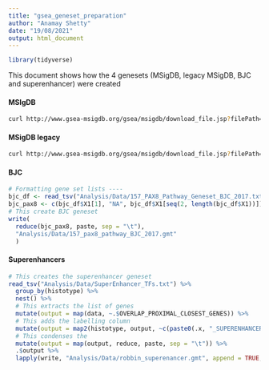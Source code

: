 ```yaml
---
title: "gsea_geneset_preparation"
author: "Anamay Shetty"
date: "19/08/2021"
output: html_document
---
```

```r
library(tidyverse)
```

This document shows how the 4 genesets (MSigDB, legacy MSigDB, BJC and superenhancer) were created

#### MSIgDB

```bash
curl http://www.gsea-msigdb.org/gsea/msigdb/download_file.jsp?filePath=/msigdb/release/7.4/c3.tft.gtrd.v7.4.symbols.gmt > Analysis/Data/c3.tft.gtrd.v7.4.symbols.gmt
```


#### MSigDB legacy

```bash

curl http://www.gsea-msigdb.org/gsea/msigdb/download_file.jsp?filePath=/msigdb/release/7.4/c3.tft.tft_legacy.v7.4.symbols.gmt > Analysis/Data/c3.tft.gtrd.v7.4.symbols.gmt

```


#### BJC

```r
# Formatting gene set lists ----
bjc_df <- read_tsv("Analysis/Data/157_PAX8_Pathway_Geneset_BJC_2017.txt", col_names = FALSE)
bjc_pax8 <- c(bjc_df$X1[1], "NA", bjc_df$X1[seq(2, length(bjc_df$X1))])
# This create BJC geneset
write(
  reduce(bjc_pax8, paste, sep = "\t"), 
  "Analysis/Data/157_pax8_pathway_BJC_2017.gmt" 
  )


```

#### Superenhancers

```r

# This creates the superenhancer geneset
read_tsv("Analysis/Data/SuperEnhancer_TFs.txt") %>%
  group_by(histotype) %>%
  nest() %>%
  # This extracts the list of genes
  mutate(output = map(data, ~.$OVERLAP_PROXIMAL_CLOSEST_GENES)) %>%
  # This adds the labelling column
  mutate(output = map2(histotype, output, ~c(paste0(.x, "_SUPERENHANCERS"), "NA", .y))) %>%
  # This condenses the 
  mutate(output = map(output, reduce, paste, sep = "\t")) %>%
  .$output %>%
  lapply(write, "Analysis/Data/robbin_superenancer.gmt", append = TRUE, sep = "\n")

```

